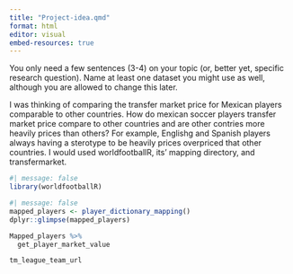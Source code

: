 ```yaml
---
title: "Project-idea.qmd"
format: html
editor: visual
embed-resources: true
---
```


You only need a few sentences (3-4) on your topic (or, better yet, specific research question). Name at least one dataset you might use as well, although you are allowed to change this later.

I was thinking of comparing the transfer market price for Mexican players comparable to other countries. How do mexican soccer players transfer market price compare to other countries and are other contries more heavily prices than others? For example, Englishg and Spanish players always having a sterotype to be heavily prices overpriced that other countries. I would used worldfootballR, its' mapping directory, and transfermarket.

```r
#| message: false
library(worldfootballR)
```

```r
#| message: false
mapped_players <- player_dictionary_mapping()
dplyr::glimpse(mapped_players)
```

```r
Mapped_players %>% 
  get_player_market_value

```

```r
tm_league_team_url
```
